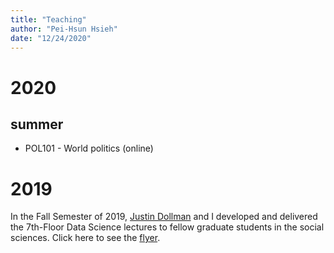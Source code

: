 ```yaml
---
title: "Teaching"
author: "Pei-Hsun Hsieh"
date: "12/24/2020"
---
```


# 2020

## summer
* POL101 - World politics (online)

# 2019
In the Fall Semester of 2019, [Justin Dollman](https://jpauldoll.com/) and I developed and delivered the 7th-Floor Data Science lectures to fellow graduate students in the social sciences. Click here to see the [flyer](/teaching_files/seven-ds.pdf).
